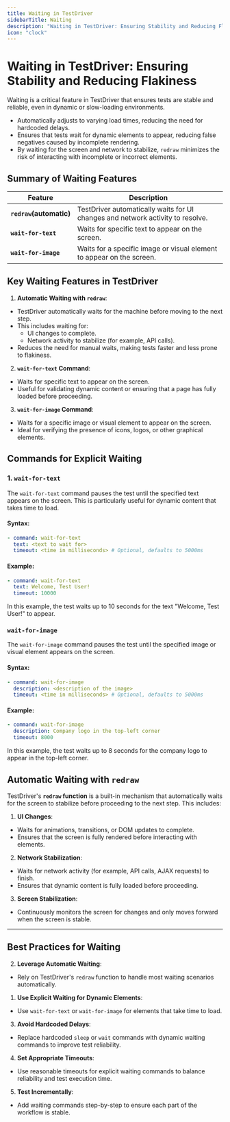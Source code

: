 ```yaml
---
title: Waiting in TestDriver
sidebarTitle: Waiting
description: "Waiting in TestDriver: Ensuring Stability and Reducing Flakiness"
icon: "clock"
---
```


# Waiting in TestDriver: Ensuring Stability and Reducing Flakiness

Waiting is a critical feature in TestDriver that ensures tests are stable and reliable, even in dynamic or slow-loading environments. 

- Automatically adjusts to varying load times, reducing the need for hardcoded delays.
- Ensures that tests wait for dynamic elements to appear, reducing false negatives caused by incomplete rendering.
- By waiting for the screen and network to stabilize, `redraw` minimizes the risk of interacting with incomplete or incorrect elements.


## Summary of Waiting Features

| **Feature**          | **Description**                                                                 |
|-----------------------|---------------------------------------------------------------------------------|
| **`redraw`(automatic)** | TestDriver automatically waits for UI changes and network activity to resolve. |
| **`wait-for-text`**   | Waits for specific text to appear on the screen.                                |
| **`wait-for-image`**  | Waits for a specific image or visual element to appear on the screen.           |

## Key Waiting Features in TestDriver

1. **Automatic Waiting with `redraw`**:
  - TestDriver automatically waits for the machine before moving to the next step.
  - This includes waiting for:
    - UI changes to complete.
    - Network activity to stabilize (for example, API calls).
  - Reduces the need for manual waits, making tests faster and less prone to flakiness.

2. **`wait-for-text` Command**:
  - Waits for specific text to appear on the screen.
  - Useful for validating dynamic content or ensuring that a page has fully loaded before proceeding.

3. **`wait-for-image` Command**:
  - Waits for a specific image or visual element to appear on the screen.
  - Ideal for verifying the presence of icons, logos, or other graphical elements.


## Commands for Explicit Waiting

### 1. **`wait-for-text`**

The `wait-for-text` command pauses the test until the specified text appears on the screen. This is particularly useful for dynamic content that takes time to load.

#### Syntax:

```yaml
- command: wait-for-text
  text: <text to wait for>
  timeout: <time in milliseconds> # Optional, defaults to 5000ms
```

#### Example:

```yaml
- command: wait-for-text
  text: Welcome, Test User!
  timeout: 10000
```

In this example, the test waits up to 10 seconds for the text "Welcome, Test User!" to appear.

### **`wait-for-image`**

The `wait-for-image` command pauses the test until the specified image or visual element appears on the screen.

#### Syntax:

```yaml
- command: wait-for-image
  description: <description of the image>
  timeout: <time in milliseconds> # Optional, defaults to 5000ms
```

#### Example:

```yaml
- command: wait-for-image
  description: Company logo in the top-left corner
  timeout: 8000
```

In this example, the test waits up to 8 seconds for the company logo to appear in the top-left corner.

## Automatic Waiting with `redraw`

TestDriver's **`redraw` function** is a built-in mechanism that automatically waits for the screen to stabilize before proceeding to the next step. This includes:

1. **UI Changes**:
  - Waits for animations, transitions, or DOM updates to complete.
  - Ensures that the screen is fully rendered before interacting with elements.

2. **Network Stabilization**:
  - Waits for network activity (for example, API calls, AJAX requests) to finish.
  - Ensures that dynamic content is fully loaded before proceeding.

3. **Screen Stabilization**:
  - Continuously monitors the screen for changes and only moves forward when the screen is stable.

---

## Best Practices for Waiting

2. **Leverage Automatic Waiting**:
  - Rely on TestDriver's `redraw` function to handle most waiting scenarios automatically.

1. **Use Explicit Waiting for Dynamic Elements**:
  - Use `wait-for-text` or `wait-for-image` for elements that take time to load.

3. **Avoid Hardcoded Delays**:
  - Replace hardcoded `sleep` or `wait` commands with dynamic waiting commands to improve test reliability.

4. **Set Appropriate Timeouts**:
  - Use reasonable timeouts for explicit waiting commands to balance reliability and test execution time.

5. **Test Incrementally**:
  - Add waiting commands step-by-step to ensure each part of the workflow is stable.

